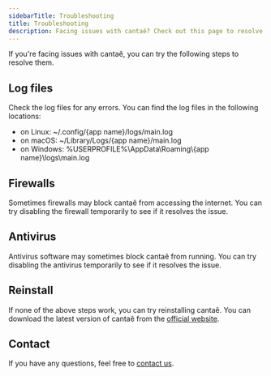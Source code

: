 ```yaml
---
sidebarTitle: Troubleshooting
title: Troubleshooting
description: Facing issues with cantaê? Check out this page to resolve them.
---
```


If you're facing issues with cantaê, you can try the following steps to resolve them.

## Log files

Check the log files for any errors. You can find the log files in the following locations:
- on Linux: ~/.config/\{app name}/logs/main.log
- on macOS: ~/Library/Logs/\{app name}/main.log
- on Windows: %USERPROFILE%\AppData\Roaming\\\{app name}\logs\main.log

## Firewalls

Sometimes firewalls may block cantaê from accessing the internet. You can try disabling the firewall temporarily to see if it resolves the issue.

## Antivirus

Antivirus software may sometimes block cantaê from running. You can try disabling the antivirus temporarily to see if it resolves the issue.

## Reinstall

If none of the above steps work, you can try reinstalling cantaê. You can download the latest version of cantaê from the [official website](https://cantae.app).

## Contact
If you have any questions, feel free to [contact us](mailto:support@cantaê.app).

